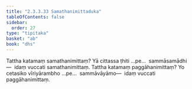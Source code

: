 ```yaml
---
title: "2.3.3.33 Samathanimittaduka"
tableOfContents: false
sidebar:
  order: 27
type: "tipitaka"
basket: "ab"
book: "dhs"
---
```



<DynamicBreadcrumb />

<Division number="1364" book="dhs">

<Paragraph number="2069" book="dhs">
Tattha katamaṃ samathanimittaṃ? Yā cittassa ṭhiti …pe…  sammāsamādhi—  idaṃ vuccati samathanimittaṃ.
</Paragraph>

</Division>
<Division number="1365" book="dhs">

<Paragraph number="2070" book="dhs">
Tattha katamaṃ paggāhanimittaṃ? Yo cetasiko vīriyārambho …pe…  sammāvāyāmo—  idaṃ vuccati paggāhanimittaṃ.
</Paragraph>
</Division>